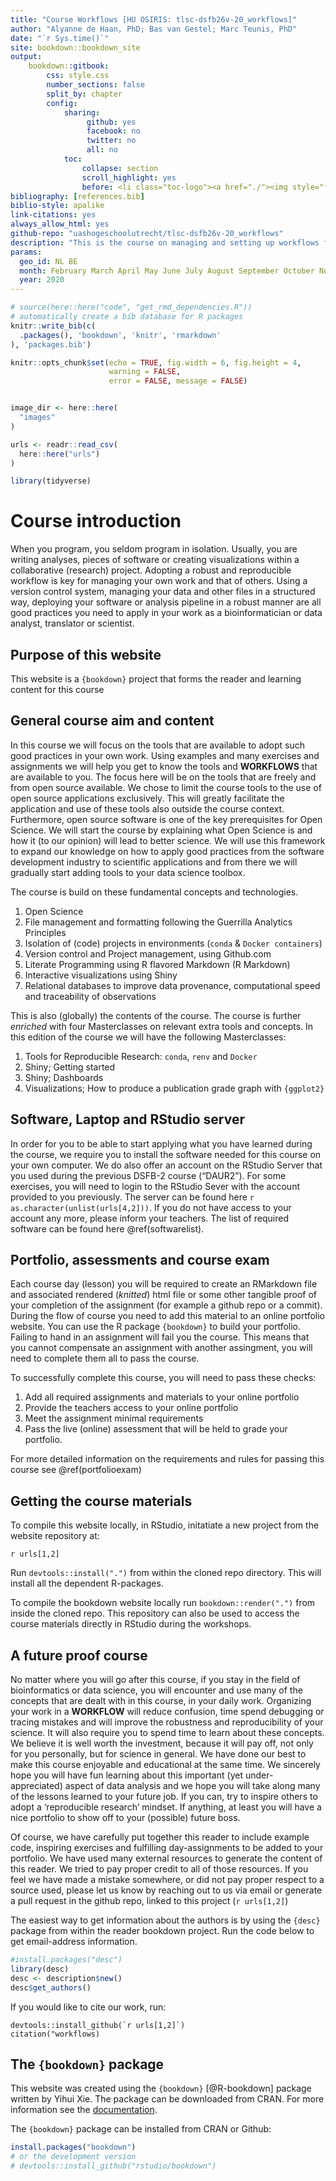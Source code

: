```yaml
--- 
title: "Course Workflows [HU OSIRIS: tlsc-dsfb26v-20_workflows]"
author: "Alyanne de Haan, PhD; Bas van Gestel; Marc Teunis, PhD"
date: "`r Sys.time()`"
site: bookdown::bookdown_site
output: 
    bookdown::gitbook:
        css: style.css
        number_sections: false
        split_by: chapter
        config:
            sharing:
                 github: yes
                 facebook: no
                 twitter: no
                 all: no
            toc:
                collapse: section
                scroll_highlight: yes
                before: <li class="toc-logo"><a href="./"><img style="float:left;" src="images/voorbeeldlogo2.png"></a> <h4 class=".paddingtitel ">Workflows </h2></li>
bibliography: [references.bib]
biblio-style: apalike
link-citations: yes
always_allow_html: yes
github-repo: "uashogeschoolutrecht/tlsc-dsfb26v-20_workflows"
description: "This is the course on managing and setting up workflows for collaboration, data analysis pipelines and reporting"
params:
  geo_id: NL BE
  month: February March April May June July August September October November December
  year: 2020
---
```


```r
# source(here::here("code", "get_rmd_dependencies.R"))
# automatically create a bib database for R packages
knitr::write_bib(c(
  .packages(), 'bookdown', 'knitr', 'rmarkdown'
), 'packages.bib')

```

```r
knitr::opts_chunk$set(echo = TRUE, fig.width = 6, fig.height = 4,
                      warning = FALSE,
                      error = FALSE, message = FALSE)


image_dir <- here::here(
  "images"
)

urls <- readr::read_csv(
  here::here("urls")
)
```


```r
library(tidyverse)
```

# Course introduction
When you program, you seldom program in isolation. Usually, you are writing analyses, pieces of software or creating visualizations within a collaborative (research) project. Adopting a robust and reproducible workflow is key for managing your own work and that of others. Using a version control system, managing your data and other files in a structured way, deploying your software or analysis pipeline in a robust manner are all good practices you need to apply in your work as a bioinformatician or data analyst, translator or scientist.

## Purpose of this website
This website is a `{bookdown}` project that forms the reader and learning content for this course 

## General course aim and content
In this course we will focus on the tools that are available to adopt such good practices in your own work. Using examples and many exercises and assignments we will help you get to know the tools and **WORKFLOWS** that are available to you. The focus here will be on the tools that are freely and from open source available. We chose to limit the course tools to the use of open source applications exclusively. This will greatly facilitate the application and use of these tools also outside the course context. Furthermore, open source software is one of the key prerequisites for Open Science. We will start the course by explaining what Open Science is and how it (to our opinion) will lead to better science. We will use this framework to expand our knowledge on how to apply good practices from the software development industry to scientific applications and from there we will gradually start adding tools to your data science toolbox. 

The course is build on these fundamental concepts and technologies. 

 1. Open Science
 1. File management and formatting following the Guerrilla Analytics Principles
 1. Isolation of (code) projects in environments (`conda` & `Docker containers`) 
 1. Version control and Project management, using Github.com
 1. Literate Programming using R flavored Markdown (R Markdown)
 1. Interactive visualizations using Shiny
 1. Relational databases to improve data provenance, computational speed and traceability of observations 
 
This is also (globally) the contents of the course. The course is further _enriched_ with four Masterclasses on relevant extra tools and concepts. In this edition of the course we will have the following Masterclasses:

 1. Tools for Reproducible Research: `conda`, `renv` and `Docker`
 1. Shiny; Getting started
 1. Shiny; Dashboards
 1. Visualizations; How to produce a publication grade graph with `{ggplot2}`

## Software, Laptop and RStudio server
In order for you to be able to start applying what you have learned during the course, we require you to install the software needed for this course on your own computer. We do also offer an account on the RStudio Server that you used during the previous DSFB-2 course ("DAUR2"). For some exercises, you will need to login to the RStudio Sever with the account provided to you previously. The server can be found here `r as.character(unlist(urls[4,2]))`. If you do not have access to your account any more, please inform your teachers. The list of required software can be found here \@ref(softwarelist). 

## Portfolio, assessments and course exam
Each course day (lesson) you will be required to create an RMarkdown file and associated rendered (_knitted_) html file or some other tangible proof of your completion of the assignment (for example a github repo or a commit). During the flow of course you need to add this material to an online portfolio website. You can use the R package `{bookdown}` to build your portfolio. Failing to hand in an assignment will fail you the course. This means that you cannot compensate an assignment with another assingment, you will need to complete them all to pass the course.

To successfully complete this course, you will need to pass these checks:

 1. Add all required assignments and materials to your online portfolio
 1. Provide the teachers access to your online portfolio
 1. Meet the assignment minimal requirements
 1. Pass the live (online) assessment that will be held to grade your portfolio.

For more detailed information on the requirements and rules for passing this course see \@ref(portfolioexam) 

## Getting the course materials
To compile this website locally, in RStudio, initatiate a new project from the website repository at:

`r urls[1,2]`

Run `devtools::install(".")` from within the cloned repo directory. This will install all the dependent R-packages.

To compile the bookdown website locally run `bookdown::render(".")` from inside the cloned repo. This repository can also be used to access the course materials directly in RStudio during the workshops.

## A future proof course
No matter where you will go after this course, if you stay in the field of bioinformatics or data science, you will encounter and use many of the concepts that are dealt with in this course, in your daily work. Organizing your work in a **WORKFLOW** will reduce confusion, time spend debugging or tracing mistakes and will improve the robustness and reproducibility of your science. It will also require you to spend time to learn about these concepts. We believe it is well worth the investment, because it will pay off, not only for you personally, but for science in general. We have done our best to make this course enjoyable and educational at the same time. We sincerely hope you will have fun learning about this important (yet under-appreciated) aspect of data analysis and we hope you will take along many of the lessons learned to your future job. If you can, try to inspire others to adopt a 'reproducible research' mindset. If anything, at least you will have a nice portfolio to show off to your (possible) future boss.  

Of course, we have carefully put together this reader to include example code, inspiring exercises and fulfilling day-assignments to be added to your portfolio. We have used many external resources to generate the content of this reader. We tried to pay proper credit to all of those resources. If you feel we have made a mistake somewhere, or did not pay proper respect to a source used, please let us know by reaching out to us via email or generate a pull request in the github repo, linked to this project (`r urls[1,2]`)

The easiest way to get information about the authors is by using the `{desc}` package from within the reader bookdown project. Run the code below to get email-address information.

```r
#install.packages("desc")
library(desc)
desc <- description$new()
desc$get_authors()
```

If you would like to cite our work, run:

```
devtools::install_github(`r urls[1,2]`)
citation("workflows)
```

## The `{bookdown}` package
This website was created using the `{bookdown}` [@R-bookdown] package written by Yihui Xie. The package can be downloaded from CRAN. For more information see the [documentation](https://bookdown.org/yihui/bookdown/).

The `{bookdown}` package can be installed from CRAN or Github:
```r
install.packages("bookdown")
# or the development version
# devtools::install_github("rstudio/bookdown")
```
